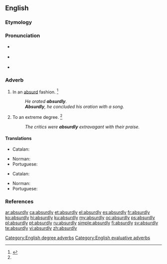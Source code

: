 ==English==

===Etymology===
{{suffix|absurd|ly|lang=en}}

===Pronunciation===
* {{a|RP}} {{IPA|/əbˈsɜːd.li/|lang=en}}
* {{a|US}} {{IPA|/æbˈsɝd.li/|/æbˈzɝd.li/|/əbˈsɝd.li/|/əbˈzɝd.li/|lang=en}}
* {{audio|en-us-absurdly.ogg|Audio (US)|lang=en}}

===Adverb===
{{en-adv}}

# In an [[absurd]] fashion. {{defdate|First attested in the mid 16<sup>th</sup> century.}}<ref name=SOED>{{R:SOED5|page=10}}</ref>
#: ''He orated '''absurdly'''.''
#: '''''Absurdly''', he concluded his oration with a song.''
# To an extreme degree. {{defdate|First attested in the mid 16<sup>th</sup> century.}}<ref name=SOED/>
#: ''The critics were '''absurdly''' extravagant with their praise.''

====Translations====
{{trans-top|in an absurd fashion}}
* Catalan: {{t+|ca|absurdament}}
{{trans-mid}}
* Norman: {{t|nrf|absurdément}}
* Portuguese: {{t|pt|absurdamente}}
{{trans-bottom}}

{{trans-top|to an extreme degree}}
* Catalan: {{t+|ca|absurdament}}
{{trans-mid}}
* Norman: {{t|nrf|absurdément}}
* Portuguese: {{t|pt|absurdamente}}
{{trans-bottom}}

===References===
<references/>

[[Category:English degree adverbs]]
[[Category:English evaluative adverbs]]

[[ar:absurdly]]
[[ca:absurdly]]
[[et:absurdly]]
[[el:absurdly]]
[[es:absurdly]]
[[fr:absurdly]]
[[ko:absurdly]]
[[hi:absurdly]]
[[ku:absurdly]]
[[my:absurdly]]
[[oc:absurdly]]
[[ps:absurdly]]
[[pl:absurdly]]
[[pt:absurdly]]
[[ru:absurdly]]
[[simple:absurdly]]
[[fi:absurdly]]
[[sv:absurdly]]
[[te:absurdly]]
[[vi:absurdly]]
[[zh:absurdly]]
